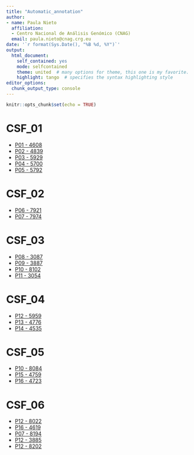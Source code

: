 ---
title: "Automatic_annotation"
author: 
- name: Paula Nieto
  affiliation: 
  - Centro Nacional de Análisis Genómico (CNAG)
  email: paula.nieto@cnag.crg.eu
date: '`r format(Sys.Date(), "%B %d, %Y")`'
output:
  html_document:
    self_contained: yes
    mode: selfcontained
    theme: united  # many options for theme, this one is my favorite.
    highlight: tango  # specifies the syntax highlighting style
editor_options:
  chunk_output_type: console
---

```{r setup, include=FALSE}
knitr::opts_chunk$set(echo = TRUE)
```

# CSF_01

* [P01 - 4608](CSF_01_4608_Automatic_HR_Annotation.html)
* [P02 - 4839](CSF_01_4839_Automatic_HR_Annotation.html)
* [P03 - 5929](CSF_01_5929_Automatic_HR_Annotation.html)
* [P04 - 5700](CSF_01_5700_Automatic_HR_Annotation.html)
* [P05 - 5792](CSF_01_5792_Automatic_HR_Annotation.html)

# CSF_02

* [P06 - 7921](CSF_02_7921_Automatic_HR_Annotation.html)
* [P07 - 7974](CSF_02_7974_Automatic_HR_Annotation.html)

# CSF_03

* [P08 - 3087](CSF_03_3087_Automatic_HR_Annotation.html)
* [P09 - 3887](CSF_03_3887_Automatic_HR_Annotation.html)
* [P10 - 8102](CSF_03_8102_Automatic_HR_Annotation.html)
* [P11 - 3054](CSF_03_3054_Automatic_HR_Annotation.html)

# CSF_04

* [P12 - 5959](CSF_04_5959_Automatic_HR_Annotation.html)
* [P13 - 4776](CSF_04_4776_Automatic_HR_Annotation.html)
* [P14 - 4535](CSF_04_4535_Automatic_HR_Annotation.html)

# CSF_05

* [P10 - 8084](CSF_05_8084_Automatic_HR_Annotation.html)
* [P15 - 4759](CSF_05_4759_Automatic_HR_Annotation.html)
* [P16 - 4723](CSF_05_4723_Automatic_HR_Annotation.html)

# CSF_06

* [P12 - 8022](CSF_06_8022_Automatic_HR_Annotation.html)
* [P16 - 4619](CSF_06_4619_Automatic_HR_Annotation.html)
* [P07 - 8194](CSF_06_8194_Automatic_HR_Annotation.html)
* [P12 - 3885](CSF_06_3885_Automatic_HR_Annotation.html)
* [P12 - 8202](CSF_06_8202_Automatic_HR_Annotation.html)
